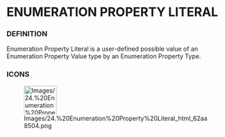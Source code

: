 
= ENUMERATION PROPERTY LITERAL =

=== DEFINITION ===

Enumeration Property Literal is a user-defined possible value of an Enumeration Property Value type by an Enumeration Property Type.


=== ICONS ===

[[Image:Images/24.%20Enumeration%20Property%20Literal_html_62aa8504.png|75x66px]]

